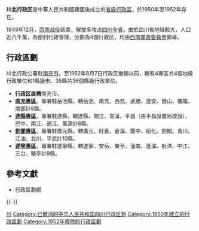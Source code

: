 {{Infobox Former Subdivision
|native_name = 
|conventional_long_name = 川北行署区
|common_name=川北
|subdivision = [[行政区_(中华人民共和国)|行署区]]
|nation = {{PRC}}
|year_start = 1950年
|event_start = 
|date_start = 
|year_end = 1952年
|event_end = 
|date_end = 
|p1 = 四川省 (中华民国)
|flag_p1 = Flag_of_the_Republic_of_China.svg
|s1 = 四川省
|flag_s1 = Flag of the People's Republic of China.svg
|image_flag = 
|image_coat = 
|image_map = Sichuanquhua.GIF|right|thumb|210px
|image_map_caption = 1950~1952年四川地區行政區劃
|capital = [[南充市|南充市]]
|common_languages       =
|stat_year1             = 
|stat_area1             = 
|stat_pop1              = 
}}

'''川北行政区'''是中華人民共和國建國後成立的[[中華人民共和國行政區劃|省級行政區]]，於1950年至1952年存在。

1949年12月，[[西南战役|西南战役]]结束，解放军攻占[[四川省_(中華民國)|四川全省]]。由於四川省地域較大，人口近八千萬，為便利行政管理，分劃為4個行政区，均由[[西南軍政委員會|西南軍政委員會]]領導。
== 行政區劃 ==

川北行政公署駐[[南充市|南充市]]。至1952年8月7日行政区撤銷以前，轄有4專區共4個地級行政單位和1縣級市、35縣共36個縣級行政單位。

*'''行政区直轄'''南充市。
*'''[[南充專區|南充專區]]'''，專署駐岳池縣，轄岳池、南充、西充、武勝、蓬安、營山、儀隴、南部計8縣。
*'''[[達縣專區|達縣專區]]'''，專署駐達縣，轄達縣、開江、宣漢、平昌（由平昌設置局改設）、巴中、南江、通江、萬源計8縣。
*'''[[劍閣專區|劍閣專區]]'''，專署駐廣元縣，轄廣元、旺蒼、蒼溪、閬中、昭化、劍閣、青川、江油、北川、平武計10縣。
*'''[[遂寧專區|遂寧專區]]'''，專署駐遂寧縣，轄遂寧、安岳、樂至、潼南、蓬溪、射洪、中江、三台、鹽亭計9縣。

==參考文獻==
{{Reflist}}
*行政區劃網

{{-}}
{{中華人民共和國省級以上行政區變動}}
[[Category:省级行署区|川]]
[[Category:已撤消的中华人民共和国四川行政区划|Category:已撤消的中华人民共和国四川行政区划]]
[[Category:1950年建立的行政區劃|Category:1950年建立的行政區劃]]
[[Category:1952年廢除的行政區劃|Category:1952年廢除的行政區劃]]
